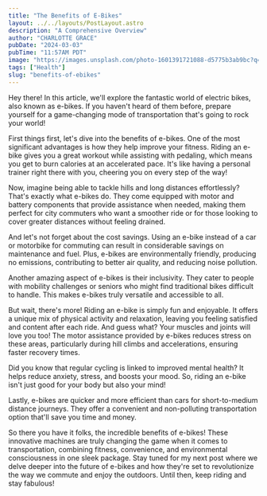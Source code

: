 ```yaml
---
title: "The Benefits of E-Bikes"
layout: ../../layouts/PostLayout.astro
description: "A Comprehensive Overview"
author: "CHARLOTTE GRACE"
pubDate: "2024-03-03"
pubTime: "11:57AM PDT"
image: "https://images.unsplash.com/photo-1601391721088-d5775b3ab9bc?q=80&w=2340&auto=format&fit=crop&ixlib=rb-4.0.3&ixid=M3wxMjA3fDB8MHxwaG90by1wYWdlfHx8fGVufDB8fHx8fA%3D%3D"
tags: ["Health"]
slug: "benefits-of-ebikes"
---
```


Hey there! In this article, we'll explore the fantastic world of electric bikes, also known as e-bikes. If you haven't heard of them before, prepare yourself for a game-changing mode of transportation that's going to rock your world!

First things first, let's dive into the benefits of e-bikes. One of the most significant advantages is how they help improve your fitness. Riding an e-bike gives you a great workout while assisting with pedaling, which means you get to burn calories at an accelerated pace. It's like having a personal trainer right there with you, cheering you on every step of the way!

Now, imagine being able to tackle hills and long distances effortlessly? That's exactly what e-bikes do. They come equipped with motor and battery components that provide assistance when needed, making them perfect for city commuters who want a smoother ride or for those looking to cover greater distances without feeling drained.

And let's not forget about the cost savings. Using an e-bike instead of a car or motorbike for commuting can result in considerable savings on maintenance and fuel. Plus, e-bikes are environmentally friendly, producing no emissions, contributing to better air quality, and reducing noise pollution.

Another amazing aspect of e-bikes is their inclusivity. They cater to people with mobility challenges or seniors who might find traditional bikes difficult to handle. This makes e-bikes truly versatile and accessible to all.

But wait, there's more! Riding an e-bike is simply fun and enjoyable. It offers a unique mix of physical activity and relaxation, leaving you feeling satisfied and content after each ride. And guess what? Your muscles and joints will love you too! The motor assistance provided by e-bikes reduces stress on these areas, particularly during hill climbs and accelerations, ensuring faster recovery times.

Did you know that regular cycling is linked to improved mental health? It helps reduce anxiety, stress, and boosts your mood. So, riding an e-bike isn't just good for your body but also your mind!

Lastly, e-bikes are quicker and more efficient than cars for short-to-medium distance journeys. They offer a convenient and non-polluting transportation option that'll save you time and money.

So there you have it folks, the incredible benefits of e-bikes! These innovative machines are truly changing the game when it comes to transportation, combining fitness, convenience, and environmental consciousness in one sleek package. Stay tuned for my next post where we delve deeper into the future of e-bikes and how they're set to revolutionize the way we commute and enjoy the outdoors. Until then, keep riding and stay fabulous!

```

```
